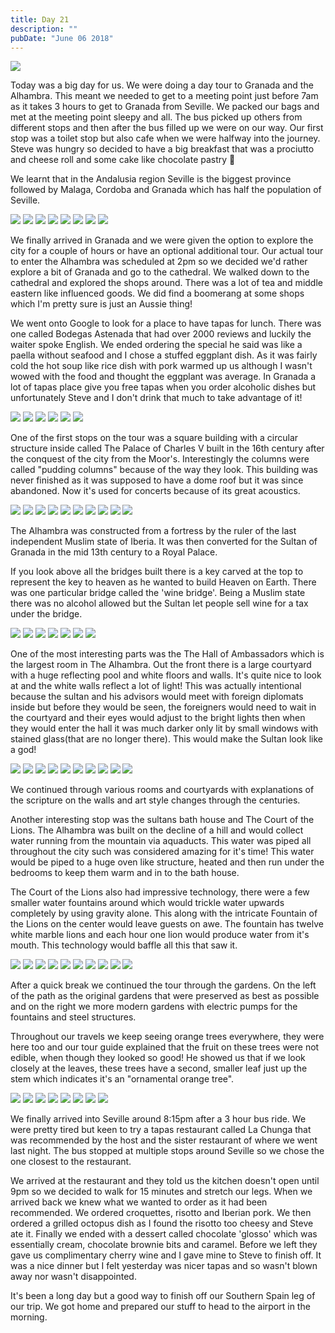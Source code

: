 ```yaml
---
title: Day 21
description: ""
pubDate: "June 06 2018"
---
```



<Img
  originalAspectRatio
  src="2018-europe/119b5a19-0f2d-4117-abed-4bbdd9eecaf3-ae2f070b8d50fd6ccd752cccdc69b739b91eb0ec.jpg"
/>

Today was a big day for us. We were doing a day tour to Granada and the Alhambra. This meant we needed to get to a meeting point just before 7am as it takes 3 hours to get to Granada from Seville. We packed our bags and met at the meeting point sleepy and all. The bus picked up others from different stops and then after the bus filled up we were on our way. Our first stop was a toilet stop but also cafe when we were halfway into the journey. Steve was hungry so decided to have a big breakfast that was a prociutto and cheese roll and some cake like chocolate pastry 🐷

We learnt that in the Andalusia region Seville is the biggest province followed by Malaga, Cordoba and Granada which has half the population of Seville.

<Grid>
  <Img src="2018-europe/a81d794d-8c59-4831-b813-dc9e334316d4-a6eab315d5bc239b6419c62d39963dae4e08ddba.jpg" />
  <Img src="2018-europe/e3f8b9a9-a42b-42c7-8356-c458669d2d21-7d35c95ba61148a8ab684d765f8948ee1adf3959.jpg" />
  <Img src="2018-europe/5ab78f9c-0a18-4076-a876-1c8bd15dd70d-2ea1587cb518b2922e3e6d85952883b2e05bd1ce.jpg" />
  <Img src="2018-europe/0e56d59f-9e24-4bac-8cff-b71574f704ed-75a0b8a122dcc470003f3525044a05076bd3352b.jpg" />
  <Img src="2018-europe/0ac935d6-048c-49e2-89e8-0b369f3aab15-e743533502762caf82e49d56967c80bd229c9143.jpg" />
  <Img src="2018-europe/9fb5f7e2-b547-42f5-bf9e-46037e408820-3c23e74e9fcd3c44ce06c411c730df2d7bfdeea2.jpg" />
  <Img src="2018-europe/15c6fbdf-0467-4f9c-a83b-95d69301288a-6de1b765346d53c10a3865f9004f1d354ae50b88.jpg" />
  <Img src="2018-europe/ea09e529-089b-479b-b448-90eaf3b56e7b-75160ba0f2f99aecc114fa73f0e02e40d546168a.jpg" />
</Grid>

We finally arrived in Granada and we were given the option to explore the city for a couple of hours or have an optional additional tour. Our actual tour to enter the Alhambra was scheduled at 2pm so we decided we'd rather explore a bit of Granada and go to the cathedral. We walked down to the cathedral and explored the shops around. There was a lot of tea and middle eastern like influenced goods. We did find a boomerang at some shops which I'm pretty sure is just an Aussie thing!

We went onto Google to look for a place to have tapas for lunch. There was one called Bodegas Astenada that had over 2000 reviews and luckily the waiter spoke English. We ended ordering the special he said was like a paella without seafood and I chose a stuffed eggplant dish. As it was fairly cold the hot soup like rice dish with pork warmed up us although I wasn't wowed with the food and thought the eggplant was average. In Granada a lot of tapas place give you free tapas when you order alcoholic dishes but unfortunately Steve and I don't drink that much to take advantage of it!

<Grid>
  <Img src="2018-europe/ef4e7bc7-9a9b-4cb1-a9e7-2f7c11cd4d90-9220d360ba124f300aea15237b4c70537576282b.jpg" />
  <Img src="2018-europe/4b125ae4-48a8-4714-8d99-1a582bf38547-d8f86657e5520a627627e7a03bb1050279e52bae.jpg" />
  <Img src="2018-europe/1ad85e8c-3322-4ee9-8c74-0bca48edc04f-bd0b99c768fba899861a3112f46337dc07d259a5.jpg" />
  <Img src="2018-europe/eee41f53-80c2-48c9-bee1-89ccfb3c40ee-99abd9bfb6056d046f4ac58fb61379d397504713.jpg" />
  <Img src="2018-europe/11ce4a7e-b546-4b24-8cb6-171d221192cb-e6efbea0046a86a86a8406e992d69b106fc06599.jpg" />
  <Img src="2018-europe/b26e5a63-9acf-4cf1-9dbf-83b220365c94-7221c379ffd2e45bbf5e1313eb515d75c8fcb233.jpg" />
</Grid>

One of the first stops on the tour was a square building with a circular structure inside called The Palace of Charles V built in the 16th century after the conquest of the city from the Moor's. Interestingly the columns were called "pudding columns" because of the way they look. This building was never finished as it was supposed to have a dome roof but it was since abandoned. Now it's used for concerts because of its great acoustics.

<Grid>
  <Img src="2018-europe/7239d117-3236-49c4-b53c-118d36cfa8dd-92d2a7907dfd9061cee4bfbd48423bf5beb464b7.jpg" />
  <Img src="2018-europe/cb46d133-da73-4823-9465-edf9c7737ffa-3d3329904faded20df3a28edb4fe573d851f7d6b.jpg" />
  <Img src="2018-europe/e88a6c3c-4bf4-4d96-b716-1456504179ea-8e6a3b4d6989fd7123a04586971f1cf2abdfb84c.jpg" />
  <Img src="2018-europe/6bdab915-73f8-439b-a955-453228a16326-8d4a31c519abf3f2e7cbc9a5a00af2202afd3f82.jpg" />
  <Img src="2018-europe/a96c1df4-64c7-4d53-aece-8d0d2fb0844d-01283e2991a812c96e4b8af3db3b7f29e3e80b51.jpg" />
  <Img src="2018-europe/88c038cb-40bc-410b-8779-c757ce6afcf9-84409f260f8574a37c366403001b31ada1cd6700.jpg" />
  <Img src="2018-europe/e843fb6c-dbc1-48b9-8a18-c56148ce92dd-8b94ef235fed21c1797e23f86b5409bee3724822.jpg" />
  <Img src="2018-europe/d5efd8e8-ae1f-46eb-9996-b1e6f67e3ccf-c3c0a85b43c2800b1d0f3adfcf1f75649a26e143.jpg" />
  <Img src="2018-europe/0e8c65dd-a3fe-4af1-81fe-47cc64329e97-e41a1a1ae92d5611ee93b6e8b04226d42db9ab29.jpg" />
  <Img src="2018-europe/b1032d65-2d82-42ec-9f43-43e88ec64d35-bd7fc9ea43f50bd4b05263bc322ea49a635dc2f3.jpg" />
</Grid>

The Alhambra was constructed from a fortress by the ruler of the last independent Muslim state of Iberia. It was then converted for the Sultan of Granada in the mid 13th century to a Royal Palace.

If you look above all the bridges built there is a key carved at the top to represent the key to heaven as he wanted to build Heaven on Earth. There was one particular bridge called the 'wine bridge'. Being a Muslim state there was no alcohol allowed but the Sultan let people sell wine for a tax under the bridge.

<Grid>
  <Img src="2018-europe/e1a7bbf4-d354-494e-988f-51a65fc393ab-7396d757cdbffa17545cec9a38d1c03e9487ba43.jpg" />
  <Img src="2018-europe/4d974e36-b209-46a2-a8a9-dde0569ef96f-d0537263895a92f0afc3e30f052f273b33a0764b.jpg" />
  <Img src="2018-europe/726c85ff-ad7e-4e02-81b6-abf723f6540a-e0a58ee17075d6097458694b8ac5177b85cad8f5.jpg" />
  <Img src="2018-europe/feb2a4d6-b4ab-43b7-b5fd-e16c4e26ccda-d94d1af2cb5018ad066eee5800fa6e5d85e099f2.jpg" />
  <Img src="2018-europe/06807ad2-b4d9-44bd-a85a-b15aee6e1a86-eae28cb5a3e31cc755a0149738e7db9e152ec81e.jpg" />
  <Img src="2018-europe/b86c95f4-414b-4e96-8d69-937cebc355a1-011ebf03573768c9cd9a14013efc4d3c081b7f37.jpg" />
  <Img src="2018-europe/fdd83ed7-f84a-4d0e-aa56-ac24adead32e-fe563ba627efd27177485280475d2a3de5f19780.jpg" />
</Grid>

One of the most interesting parts was the The Hall of Ambassadors which is the largest room in The Alhambra. Out the front there is a large courtyard with a huge reflecting pool and white floors and walls. It's quite nice to look at and the white walls reflect a lot of light! This was actually intentional because the sultan and his advisors would meet with foreign diplomats inside but before they would be seen, the foreigners would need to wait in the courtyard and their eyes would adjust to the bright lights then when they would enter the hall it was much darker only lit by small windows with stained glass(that are no longer there). This would make the Sultan look like a god!

<Grid>
  <Img src="2018-europe/c77ec4d3-a293-4f3e-983b-4f55f0b212d7-a00780a382cc13354adac402ccb38daa9dd2760f.jpg" />
  <Img src="2018-europe/2c5f54ac-f058-4b9b-8ee7-d1568c492970-30e2c22f333eea3f20ffe022a40f32f5db17b32c.jpg" />
  <Img src="2018-europe/9ae290ae-ee10-47bf-bc2e-819a685e965b-2f4c98ca56fc788e220be2a329f748af6c1afc1a.jpg" />
  <Img src="2018-europe/4fb0dce5-6e90-4234-b462-115aee5257db-9f72966da6938f00bde0a6cd203b807633b1ad9e.jpg" />
  <Img src="2018-europe/10f3e315-36a7-489a-8ef6-7c8a23090445-e78713158a658ef5ac899731f733f3f249775bd7.jpg" />
  <Img src="2018-europe/fb325065-0ff8-4520-9e56-3bba92eac325-4fd72a1a6c84427c8d0e630a900c558bd4329d6d.jpg" />
  <Img src="2018-europe/4fc229e9-f3c8-42a7-a739-e7c7f83eda9f-1992729c4e40f67baf343134c4f06dda9c0f2843.jpg" />
  <Img src="2018-europe/56c9213d-54f2-4b9e-891d-118d0e9bc7a6-0a5c66a348a9ecb2ffcc6805570cbec7ec63e494.jpg" />
  <Img src="2018-europe/09f557db-c1ed-4923-9e02-89574d59d1eb-e7909a5354aabc85b0daf77067c607159bedc7cd.jpg" />
  <Img src="2018-europe/2b087e05-8099-4f73-8f54-519873c1145a-2960214134b5fefac0e3d924353d9d51ac56a75c.jpg" />
</Grid>

We continued through various rooms and courtyards with explanations of the scripture on the walls and art style changes through the centuries.

Another interesting stop was the sultans bath house and The Court of the Lions. The Alhambra was built on the decline of a hill and would collect water running from the mountain via aquaducts. This water was piped all throughout the city such was considered amazing for it's time! This water would be piped to a huge oven like structure, heated and then run under the bedrooms to keep them warm and in to the bath house.

The Court of the Lions also had impressive technology, there were a few smaller water fountains around which would trickle water upwards completely by using gravity alone. This along with the intricate Fountain of the Lions on the center would leave guests on awe. The fountain has twelve white marble lions and each hour one lion would produce water from it's mouth. This technology would baffle all this that saw it.

<Grid>
  <Img src="2018-europe/bacbfcfe-0870-437b-b4b7-b652aaeb1e95-bf07b5b66bf9d37702632882d5dc1a98bf1aabb2.jpg" />
  <Img src="2018-europe/1d2b0d85-8069-4123-a2e0-2217cc0d002b-55ab23cc01fe5280953e3da9d7e70e8dd6cb4486.jpg" />
  <Img src="2018-europe/ddab5ceb-efca-4ac6-8764-ea4f4cad36c3-4eb9efb3c596f7588392bfe3eb02a4541324a483.jpg" />
  <Img src="2018-europe/98a80617-34e3-463e-83ec-736e1c80ceb3-43af52efffbe6573bbfac1592f6b80f2b2c23e9f.jpg" />
  <Img src="2018-europe/590f26b3-3d90-49ab-8932-075f319f30fa-529c7d658808c02f7d2250c186897d5598068145.jpg" />
  <Img src="2018-europe/00c86c01-919b-4480-9c4c-da785b39bdc5-bf0d8bdc9f7ff2e580f6df9f81726e194dc54d38.jpg" />
  <Img src="2018-europe/dca20159-91cd-4c84-b2e8-0b189001656f-adff6892441e8e4a2769141b4a6251c20fbc267a.jpg" />
  <Img src="2018-europe/24ded400-7262-4b24-bc2a-4d348a4b3cac-56121009a7a6ad8fd25ac94d690c99f22adb9294.jpg" />
  <Img src="2018-europe/ae54309a-d26f-4f89-ae08-496d7a6be75f-b2f76d12da15363b995dd1e89fd9bf45eb65d5af.jpg" />
  <Img src="2018-europe/11d6f430-dd11-4b64-9107-4477e6aa2738-510a9014a63ba85353e4fbc3e3cf10dc011eef1c.jpg" />
</Grid>

After a quick break we continued the tour through the gardens. On the left of the path as the original gardens that were preserved as best as possible and on the right we more modern gardens with electric pumps for the fountains and steel structures.

Throughout our travels we keep seeing orange trees everywhere, they were here too and our tour guide explained that the fruit on these trees were not edible, when though they looked so good! He showed us that if we look closely at the leaves, these trees have a second, smaller leaf just up the stem which indicates it's an "ornamental orange tree".

<Grid>
  <Img src="2018-europe/c140190b-2185-4e9b-8ca5-434387cef4cf-4ed1d224b3def05ca0910cde4dc3f0b722f986ce.jpg" />
  <Img src="2018-europe/baa67096-9d99-4d1d-90ea-e572789e7a36-329f28c6270011adc1db16d71883b7f7cb14ad67.jpg" />
  <Img src="2018-europe/574d73b5-8455-42b8-9d81-9c400a4a375a-0c18350c91a2cce95bfc13ef67e5e940cc2e7175.jpg" />
  <Img src="2018-europe/ae10f30a-d7ad-4414-9757-ac0a03dfbd21-ab2e318ffa2b92d09e713c378f69870bfdfe5378.jpg" />
  <Img src="2018-europe/a75f89b6-03d8-4751-874c-9d14ff6599c4-2e1329b9c0812b90b3ed9864835250c337738e50.jpg" />
  <Img src="2018-europe/b51c9edd-80cb-490a-bb11-ca572d63ee75-6ba2288d5c52fe15fb6e974a815ae54da0fbc4e3.jpg" />
  <Img src="2018-europe/5ee69566-e404-495f-bc01-7b3d8897c8bf-b2078f68da6b793dcf0938d800f3077086f248f7.jpg" />
  <Img src="2018-europe/5b9e3c03-1e34-43f2-9eb3-57194208e0ff-cd388a6dd5be3f7347d926e506dd5393dda8880c.jpg" />
</Grid>

We finally arrived into Seville around 8:15pm after a 3 hour bus ride. We were pretty tired but keen to try a tapas restaurant called La Chunga that was recommended by the host and the sister restaurant of where we went last night. The bus stopped at multiple stops around Seville so we chose the one closest to the restaurant.

We arrived at the restaurant and they told us the kitchen doesn't open until 9pm so we decided to walk for 15 minutes and stretch our legs. When we arrived back we knew what we wanted to order as it had been recommended. We ordered croquettes, risotto and Iberian pork. We then ordered a grilled octopus dish as I found the risotto too cheesy and Steve ate it. Finally we ended with a dessert called chocolate 'glosso' which was essentially cream, chocolate brownie bits and caramel. Before we left they gave us complimentary cherry wine and I gave mine to Steve to finish off. It was a nice dinner but I felt yesterday was nicer tapas and so wasn't blown away nor wasn't disappointed.

It's been a long day but a good way to finish off our Southern Spain leg of our trip. We got home and prepared our stuff to head to the airport in the morning.
